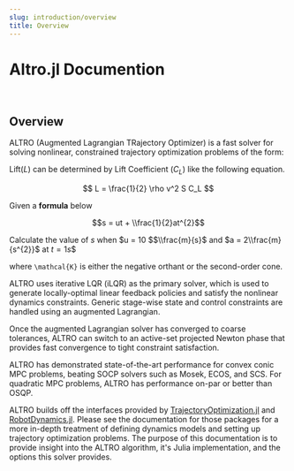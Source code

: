 ```yaml
---
slug: introduction/overview
title: Overview
---
```


# Altro.jl Documention

<br />

## Overview

ALTRO (Augmented Lagrangian TRajectory Optimizer) is a fast solver for solving
nonlinear, constrained trajectory optimization problems of the form:

<MathJax>

Lift($L$) can be determined by Lift Coefficient ($C_L$) like the following
equation.

$$
L = \frac{1}{2} \rho v^2 S C_L
$$

Given a **formula** below

$$s = ut + \\frac{1}{2}at^{2}$$

Calculate the value of $s$ when $u = 10 $$\\frac{m}{s}$ and $a = 2\\frac{m}{s^{2}}$ at $t = 1s$$

</MathJax>

where `\mathcal{K}` is either the negative orthant or the second-order cone.

ALTRO uses iterative LQR (iLQR) as the primary solver, which is used to generate
locally-optimal linear feedback policies and satisfy the nonlinear dynamics
constraints. Generic stage-wise state and control constraints are handled using
an augmented Lagrangian.

Once the augmented Lagrangian solver has converged to coarse tolerances, ALTRO
can switch to an active-set projected Newton phase that provides fast convergence to
tight constraint satisfaction.

ALTRO has demonstrated state-of-the-art performance for convex conic MPC problems,
beating SOCP solvers such as Mosek, ECOS, and SCS. For quadratic MPC problems,
ALTRO has performance on-par or better than OSQP.

ALTRO builds off the interfaces provided by
[TrajectoryOptimization.jl](https://github.com/RoboticExplorationLab/TrajectoryOptimization.jl) and
[RobotDynamics.jl](https://github.com/RoboticExplorationLab/RobotDynamics.jl).
Please see the documentation for those packages for a more in-depth treatment
of defining dynamics models and setting up trajectory optimization problems.
The purpose of this documentation is to provide insight into the ALTRO
algorithm, it's Julia implementation, and the options this solver provides.
